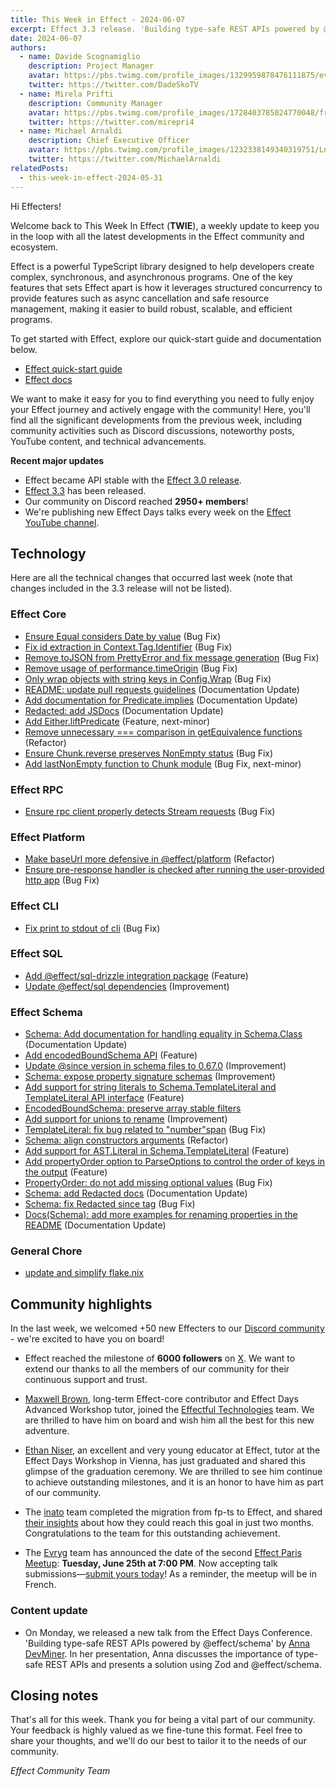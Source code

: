 ```yaml
---
title: This Week in Effect - 2024-06-07
excerpt: Effect 3.3 release. 'Building type-safe REST APIs powered by @effect/schema' by Anna DevMiner.
date: 2024-06-07
authors:
  - name: Davide Scognamiglio
    description: Project Manager
    avatar: https://pbs.twimg.com/profile_images/1329959878476111875/evHG8VX6_400x400.jpg
    twitter: https://twitter.com/DadeSkoTV
  - name: Mirela Prifti
    description: Community Manager
    avatar: https://pbs.twimg.com/profile_images/1728403785024770048/frKphayT_400x400.jpg
    twitter: https://twitter.com/mirepri4
  - name: Michael Arnaldi
    description: Chief Executive Officer
    avatar: https://pbs.twimg.com/profile_images/1232338149340319751/Ln9nNWyk_400x400.jpg
    twitter: https://twitter.com/MichaelArnaldi
relatedPosts:
  - this-week-in-effect-2024-05-31
---
```


Hi Effecters! 

Welcome back to This Week In Effect (**TWIE**), a weekly update to keep you in the loop with all the latest developments in the Effect community and ecosystem.

Effect is a powerful TypeScript library designed to help developers create complex, synchronous, and asynchronous programs. One of the key features that sets Effect apart is how it leverages structured concurrency to provide features such as async cancellation and safe resource management, making it easier to build robust, scalable, and efficient programs.

To get started with Effect, explore our quick-start guide and documentation below.

- [Effect quick-start guide](/docs/quickstart)
- [Effect docs](/docs/introduction)

We want to make it easy for you to find everything you need to fully enjoy your Effect journey and actively engage with the community! Here, you'll find all the significant developments from the previous week, including community activities such as Discord discussions, noteworthy posts, YouTube content, and technical advancements.

**Recent major updates**

- Effect became API stable with the [Effect 3.0 release](https://effect.website/blog/effect-3.0).
- [Effect 3.3](https://effect.website/blog/effect-3.3) has been released.
- Our community on Discord reached **2950+ members**!
- We're publishing new Effect Days talks every week on the [Effect YouTube channel](https://www.youtube.com/@effect-ts).


## Technology

Here are all the technical changes that occurred last week (note that changes included in the 3.3 release will not be listed).

### Effect Core
+ [Ensure Equal considers Date by value](https://github.com/Effect-TS/effect/pull/2894) (Bug Fix)
+ [Fix id extraction in Context.Tag.Identifier](https://github.com/Effect-TS/effect/pull/2914) (Bug Fix)
+ [Remove toJSON from PrettyError and fix message generation](https://github.com/Effect-TS/effect/pull/2912) (Bug Fix)
+ [Remove usage of performance.timeOrigin](https://github.com/Effect-TS/effect/pull/2921) (Bug Fix)
+ [Only wrap objects with string keys in Config.Wrap](https://github.com/Effect-TS/effect/pull/2923) (Bug Fix)
+ [README: update pull requests guidelines](https://github.com/Effect-TS/effect/pull/2935) (Documentation Update)
+ [Add documentation for Predicate.implies](https://github.com/Effect-TS/effect/pull/2937) (Documentation Update)
+ [Redacted: add JSDocs](https://github.com/Effect-TS/effect/pull/2944) (Documentation Update)
+ [Add Either.liftPredicate](https://github.com/Effect-TS/effect/pull/2919) (Feature, next-minor)
+ [Remove unnecessary === comparison in getEquivalence functions](https://github.com/Effect-TS/effect/pull/2948) (Refactor)
+ [Ensure Chunk.reverse preserves NonEmpty status](https://github.com/Effect-TS/effect/pull/2950) (Bug Fix)
+ [Add lastNonEmpty function to Chunk module](https://github.com/Effect-TS/effect/pull/2951) (Bug Fix, next-minor)

### Effect RPC
+ [Ensure rpc client properly detects Stream requests](https://github.com/Effect-TS/effect/pull/2934) (Bug Fix)

### Effect Platform
+ [Make baseUrl more defensive in @effect/platform](https://github.com/Effect-TS/effect/pull/2903) (Refactor)
+ [Ensure pre-response handler is checked after running the user-provided http app](https://github.com/Effect-TS/effect/pull/2931) (Bug Fix)

### Effect CLI
+ [Fix print to stdout of cli](https://github.com/Effect-TS/effect/pull/2920) (Bug Fix)

### Effect SQL
+ [Add @effect/sql-drizzle integration package](https://github.com/Effect-TS/effect/pull/2860) (Feature)
+ [Update @effect/sql dependencies](https://github.com/Effect-TS/effect/pull/2932) (Improvement)

### Effect Schema
+ [Schema: Add documentation for handling equality in Schema.Class](https://github.com/Effect-TS/effect/pull/2893) (Documentation Update)
+ [Add encodedBoundSchema API](https://github.com/Effect-TS/effect/pull/2897) (Feature)
+ [Update @since version in schema files to 0.67.0](https://github.com/Effect-TS/effect/pull/2899) (Improvement)
+ [Schema: expose property signature schemas](https://github.com/Effect-TS/effect/pull/2892) (Improvement)
+ [Add support for string literals to Schema.TemplateLiteral and TemplateLiteral API interface](https://github.com/Effect-TS/effect/pull/2901) (Feature)
+ [EncodedBoundSchema: preserve array stable filters](https://github.com/Effect-TS/effect/pull/2902)
+ [Add support for unions to rename](https://github.com/Effect-TS/effect/pull/2905) (Improvement)
+ [TemplateLiteral: fix bug related to "number"span](https://github.com/Effect-TS/effect/pull/2908) (Bug Fix)
+ [Schema: align constructors arguments](https://github.com/Effect-TS/effect/pull/2915) (Refactor)
+ [Add support for AST.Literal in Schema.TemplateLiteral](https://github.com/Effect-TS/effect/pull/2916) (Feature)
+ [Add propertyOrder option to ParseOptions to control the order of keys in the output](https://github.com/Effect-TS/effect/pull/2926) (Feature)
+ [PropertyOrder: do not add missing optional values](https://github.com/Effect-TS/effect/pull/2930) (Bug Fix)
+ [Schema: add Redacted docs](https://github.com/Effect-TS/effect/pull/2939) (Documentation Update)
+ [Schema: fix Redacted since tag](https://github.com/Effect-TS/effect/pull/2941) (Bug Fix)
+ [Docs(Schema): add more examples for renaming properties in the README](https://github.com/Effect-TS/effect/pull/2945) (Documentation Update)


### General Chore
+ [update and simplify flake.nix](https://github.com/Effect-TS/effect/pull/2895)


## Community highlights

In the last week, we welcomed +50 new Effecters to our [Discord community](https://discord.gg/effect-ts) - we're excited to have you on board!

+ Effect reached the milestone of **6000 followers** on [X](https://x.com/EffectTS_). We want to extend our thanks to all the members of our community for their continuous support and trust.

+ [Maxwell Brown](https://x.com/imax153), long-term Effect-core contributor and Effect Days Advanced Workshop tutor, joined the [Effectful Technologies](https://x.com/EffectfulTech) team. We are thrilled to have him on board and wish him all the best for this new adventure.
<Tweet id="1798382592867389513" />

+ [Ethan Niser](https://x.com/ethanniser), an excellent and very young educator at Effect, tutor at the Effect Days Workshop in Vienna, has just graduated and shared this glimpse of the graduation ceremony. We are thrilled to see him continue to achieve outstanding milestones, and it is an honor to have him as part of our community. 
<Tweet id="1798595614206230902" />

+ The [inato](https://x.com/inatohealth) team completed the migration from fp-ts to Effect, and shared [their insights](https://dev.to/laurerc/how-we-migrated-our-codebase-from-fp-ts-to-effect-5bbk) about how they could reach this goal in just two months. Congratulations to the team for this outstanding achievement.
<Tweet id="1798030308350259614" />

+ The [Evryg](https://www.evryg.com) team has announced the date of the second [Effect Paris Meetup](https://www.meetup.com/effect-paris/#): **Tuesday, June 25th at 7:00 PM**. Now accepting talk submissions—[submit yours today](https://github.com/evryg-org/effect-paris/issues/new?template=talk.yml)! As a reminder, the meetup will be in French.
<Tweet id="1793661086291710258" />

### Content update

+ On Monday, we released a new talk from the Effect Days Conference. 'Building type-safe REST APIs powered by @effect/schema' by [Anna DevMiner](https://x.com/TheDevMinerTV). In her presentation, Anna discusses the importance of type-safe REST APIs and presents a solution using Zod and @effect/schema.
<YouTube url="https://www.youtube.com/embed/TUQbLqmO0_M?si=-AVcGsFt1kp6bsfX" />


## Closing notes

That's all for this week. Thank you for being a vital part of our community. Your feedback is highly valued as we fine-tune this format. Feel free to share your thoughts, and we'll do our best to tailor it to the needs of our community.

_Effect Community Team_
